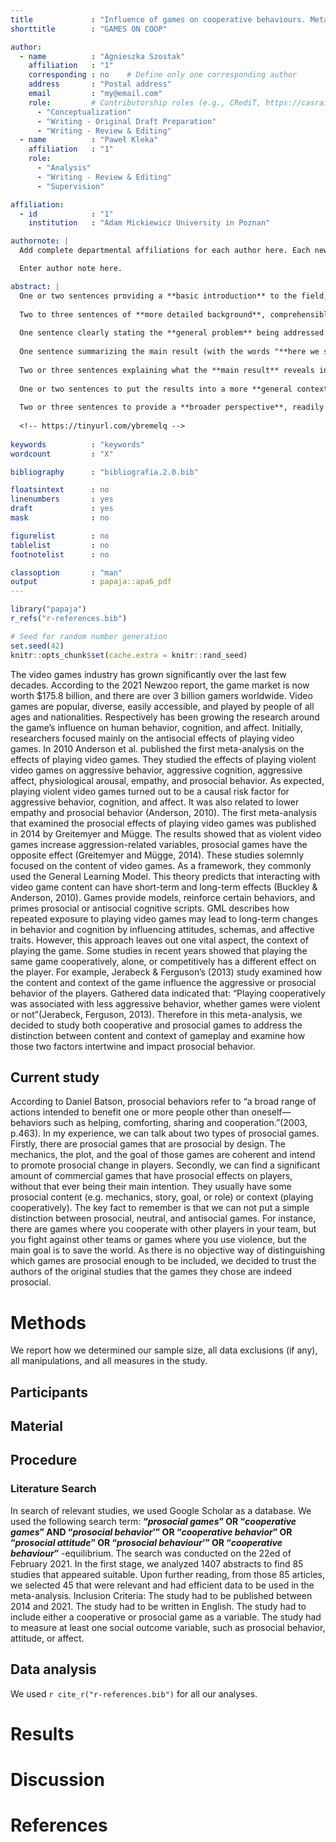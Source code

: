 ```yaml
---
title             : "Influence of games on cooperative behaviours. Metaanalysis"
shorttitle        : "GAMES ON COOP"

author: 
  - name          : "Agnieszka Szostak"
    affiliation   : "1"
    corresponding : no    # Define only one corresponding author
    address       : "Postal address"
    email         : "my@email.com"
    role:         # Contributorship roles (e.g., CRediT, https://casrai.org/credit/)
      - "Conceptualization"
      - "Writing - Original Draft Preparation"
      - "Writing - Review & Editing"
  - name          : "Paweł Kleka"
    affiliation   : "1"
    role:
      - "Analysis"
      - "Writing - Review & Editing"
      - "Supervision"

affiliation:
  - id            : "1"
    institution   : "Adam Mickiewicz University in Poznan"

authornote: |
  Add complete departmental affiliations for each author here. Each new line herein must be indented, like this line.

  Enter author note here.

abstract: |
  One or two sentences providing a **basic introduction** to the field,  comprehensible to a scientist in any discipline.
  
  Two to three sentences of **more detailed background**, comprehensible  to scientists in related disciplines.
  
  One sentence clearly stating the **general problem** being addressed by  this particular study.
  
  One sentence summarizing the main result (with the words "**here we show**" or their equivalent).
  
  Two or three sentences explaining what the **main result** reveals in direct comparison to what was thought to be the case previously, or how the  main result adds to previous knowledge.
  
  One or two sentences to put the results into a more **general context**.
  
  Two or three sentences to provide a **broader perspective**, readily comprehensible to a scientist in any discipline.
  
  <!-- https://tinyurl.com/ybremelq -->
  
keywords          : "keywords"
wordcount         : "X"

bibliography      : "bibliografia.2.0.bib"

floatsintext      : no
linenumbers       : yes
draft             : yes
mask              : no

figurelist        : no
tablelist         : no
footnotelist      : no

classoption       : "man"
output            : papaja::apa6_pdf
---
```


```r
library("papaja")
r_refs("r-references.bib")
```

```r
# Seed for random number generation
set.seed(42)
knitr::opts_chunk$set(cache.extra = knitr::rand_seed)
```

The video games industry has grown significantly over the last few decades.
According to the 2021 Newzoo report, the game market is now worth \$175.8 billion, and there are over 3 billion gamers worldwide.
Video games are popular, diverse, easily accessible, and played by people of all ages and nationalities.
Respectively has been growing the research around the game's influence on human behavior, cognition, and affect.
Initially, researchers focused mainly on the antisocial effects of playing video games.
In 2010 Anderson et al. published the first meta-analysis on the effects of playing video games.
They studied the effects of playing violent video games on aggressive behavior, aggressive cognition, aggressive affect, physiological arousal, empathy, and prosocial behavior.
As expected, playing violent video games turned out to be a causal risk factor for aggressive behavior, cognition, and affect.
It was also related to lower empathy and prosocial behavior (Anderson, 2010).
The first meta-analysis that examined the prosocial effects of playing video games was published in 2014 by Greitemyer and Mügge.
The results showed that as violent video games increase aggression-related variables, prosocial games have the opposite effect (Greitemyer and Mügge, 2014).
These studies solemnly focused on the content of video games.
As a framework, they commonly used the General Learning Model.
This theory predicts that interacting with video game content can have short-term and long-term effects (Buckley & Anderson, 2010).
Games provide models, reinforce certain behaviors, and primes prosocial or antisocial cognitive scripts.
GML describes how repeated exposure to playing video games may lead to long-term changes in behavior and cognition by influencing attitudes, schemas, and affective traits.
However, this approach leaves out one vital aspect, the context of playing the game.
Some studies in recent years showed that playing the same game cooperatively, alone, or competitively has a different effect on the player.
For example, Jerabeck & Ferguson's (2013) study examined how the content and context of the game influence the aggressive or prosocial behavior of the players.
Gathered data indicated that: "Playing cooperatively was associated with less aggressive behavior, whether games were violent or not"(Jerabeck, Ferguson, 2013).
Therefore in this meta-analysis, we decided to study both cooperative and prosocial games to address the distinction between content and context of gameplay and examine how those two factors intertwine and impact prosocial behavior.

## Current study

According to Daniel Batson, prosocial behaviors refer to "a broad range of actions intended to benefit one or more people other than oneself---behaviors such as helping, comforting, sharing and cooperation."(2003, p.463).
In my experience, we can talk about two types of prosocial games.
Firstly, there are prosocial games that are prosocial by design.
The mechanics, the plot, and the goal of those games are coherent and intend to promote prosocial change in players.
Secondly, we can find a significant amount of commercial games that have prosocial effects on players, without that ever being their main intention.
They usually have some prosocial content (e.g. mechanics, story, goal, or role) or context (playing cooperatively).
The key fact to remember is that we can not put a simple distinction between prosocial, neutral, and antisocial games.
For instance, there are games where you cooperate with other players in your team, but you fight against other teams or games where you use violence, but the main goal is to save the world.
As there is no objective way of distinguishing which games are prosocial enough to be included, we decided to trust the authors of the original studies that the games they chose are indeed prosocial.

# Methods

We report how we determined our sample size, all data exclusions (if any), all manipulations, and all measures in the study.
<!-- 21-word solution (Simmons, Nelson & Simonsohn, 2012; retrieved from http://ssrn.com/abstract=2160588) -->

## Participants

## Material

## Procedure

### Literature Search

In search of relevant studies, we used Google Scholar as a database.
We used the following search term: **"*prosocial games*" OR "*cooperative games*" AND "*prosocial behavior*'" OR "*cooperative behavior*" OR "*prosocial attitude*" OR "*prosocial behaviour*'" OR "*cooperative behaviour*"** -equilibrium.
The search was conducted on the 22ed of February 2021.
In the first stage, we analyzed 1407 abstracts to find 85 studies that appeared suitable.
Upon further reading, from those 85 articles, we selected 45 that were relevant and had efficient data to be used in the meta-analysis.
Inclusion Criteria: The study had to be published between 2014 and 2021.
The study had to be written in English.
The study had to include either a cooperative or prosocial game as a variable.
The study had to measure at least one social outcome variable, such as prosocial behavior, attitude, or affect.

## Data analysis

We used `r cite_r("r-references.bib")` for all our analyses.

# Results

# Discussion

\newpage

# References

::: {#refs custom-style="Bibliography"}
:::

